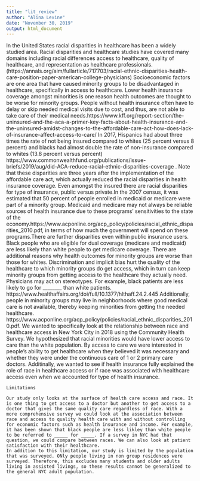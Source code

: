 ```yaml
---
title: "lit_review"
author: "Alina Levine"
date: "November 30, 2019"
output: html_document
---
```



In the United States racial disparities in healthcare has been a widely studied area. Racial disparities and healthcare studies have covered many domains including racial differences access to healthcare, quality of healthcare, and representation as healthcare professionals. (https://annals.org/aim/fullarticle/717703/racial-ethnic-disparities-health-care-position-paper-american-college-physicians) 
    Socioeconomic factors are one area that have caused minority groups to be disadvantaged in healthcare, specifically in access to healthcare. Lower health insurance coverage amongst minorities is one reason health outcomes are thought to be worse for minority groups. People without health insurance often have to delay or skip needed medical visits due to cost, and thus, are not able to take care of their medical needs.https://www.kff.org/report-section/the-uninsured-and-the-aca-a-primer-key-facts-about-health-insurance-and-the-uninsured-amidst-changes-to-the-affordable-care-act-how-does-lack-of-insurance-affect-access-to-care/  In 2017, Hispanics had about three times the rate of not being insured compared to whites (25 percent versus 8 percent) and blacks had almost double the rate of non-insurance compared to whites (13.8 percent versus percent) https://www.commonwealthfund.org/publications/issue-briefs/2019/aug/did-ACA-reduce-racial-ethnic-disparities-coverage . Note that these disparities are three years after the implementation of the affordable care act, which actually reduced the racial disparities in health insurance coverage. 
    Even amongst the insured there are racial disparities for type of insurance, public versus private.In the 2007 census, it was estimated that 50 percent of people enrolled in medicaid or medicare were part of a minority group. Medicaid and medicare may not always be reliable sources of health insurance due to these programs' sensitivities to the state of the economy.https://www.acponline.org/acp_policy/policies/racial_ethnic_disparities_2010.pdf, in terms of how much the government will spend on these programs.There are further disparities even within public insurance users. Black people who are eligible for dual coverage (medicare and medicaid) are less likely than white people to get medicare coverage.
    There are additional reasons why health outcomes for minority groups are worse than those for whites. Discrimination and implicit bias hurt the quality of the healthcare to which minority groups do get access, which in turn can keep minority groups from getting access to the healthcare they actually need. Physicians may act on stereotypes. For example, black patients are less likely to go for ________ than white patients.  https://www.healthaffairs.org/doi/full/10.1377/hlthaff.24.2.445 Additionally, people in minority groups may live in neighborhoods where good medical care is not available, thereby keeping minorities from getting the needed healthcare.
    https://www.acponline.org/acp_policy/policies/racial_ethnic_disparities_2010.pdf. 
    We wanted to specifically look at the relationship between race and healthcare access in New York City in 2018 using the Community Health Survey. We hypothesized that racial minorities would have lower access to care than the white population. By access to care we were interested in people's ability to get healthcare when they believed it was necessary and whether they were under the continuous care of 1 or 2 primary care doctors. Additinally, we wanted to see if health insurance fully explained the role of race in healthcare access or if race was associated with healthcare access even when we accounted for type of health insurance.
    
    Limitations
    
    Our study only looks at the surface of health care access and race. It is one thing to get access to a doctor but another to get access to a doctor that gives the same quality care regardless of race. With a more comprehensive survey we could look at the association between race and access to quality health care with and without controlling for economic factors such as health insurance and income. For example, it has been shown that black people are less likley than white people to be referred to _____ for _____. If a survey in NYC had that question, we could compare between races. We can also look at patient satisfaction with their healthcare. 
    In addition to this limitation, our study is limited by the population that was surveyed. ONly people living in non group residences were surveyed. Therefore, this excludes many students and older adults living in assisted livings, so these results cannot be generalized to the general NYC adult population. 